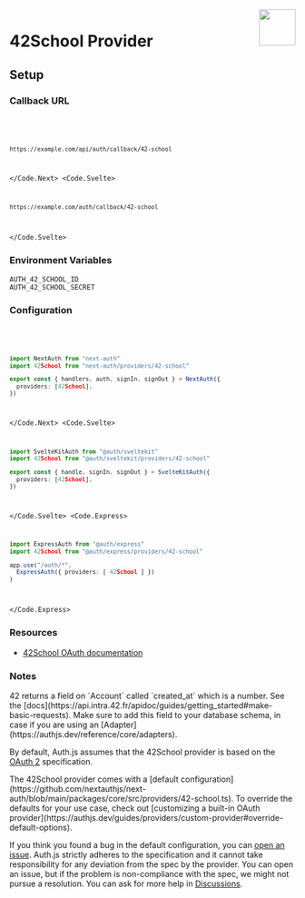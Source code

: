 
<img align="right" src="/img/providers/42-school.svg" height="64" width="64" />

# 42School Provider

## Setup

### Callback URL

<Code>
  <Code.Next>

```bash
https://example.com/api/auth/callback/42-school
```

  </Code.Next>
  <Code.Svelte>

```bash
https://example.com/auth/callback/42-school
```

  </Code.Svelte>
</Code>

### Environment Variables

```
AUTH_42_SCHOOL_ID
AUTH_42_SCHOOL_SECRET
```

### Configuration

<Code>
  <Code.Next>

```ts filename="/auth.ts"
import NextAuth from "next-auth"
import 42School from "next-auth/providers/42-school"

export const { handlers, auth, signIn, signOut } = NextAuth({
  providers: [42School],
})
```

  </Code.Next>
  <Code.Svelte>

```ts filename="/src/auth.ts"
import SvelteKitAuth from "@auth/sveltekit"
import 42School from "@auth/sveltekit/providers/42-school"

export const { handle, signIn, signOut } = SvelteKitAuth({
  providers: [42School],
})
```

  </Code.Svelte>
  <Code.Express>

```ts filename="/src/app.ts"
import ExpressAuth from "@auth/express"
import 42School from "@auth/express/providers/42-school"

app.use("/auth/*",
  ExpressAuth({ providers: [ 42School ] })
)
```

  </Code.Express>
</Code>

### Resources

- [42School OAuth documentation](https://api.intra.42.fr/apidoc/guides/web_application_flow)

### Notes

<Callout>
  42 returns a field on `Account` called `created_at` which is a number. See the
  [docs](https://api.intra.42.fr/apidoc/guides/getting_started#make-basic-requests).
  Make sure to add this field to your database schema, in case if you are using
  an [Adapter](https://authjs.dev/reference/core/adapters).
</Callout>

By default, Auth.js assumes that the 42School provider is
based on the [OAuth 2](https://www.rfc-editor.org/rfc/rfc6749.html) specification.

<Callout type="tip">
  The 42School provider comes with a [default
  configuration](https://github.com/nextauthjs/next-auth/blob/main/packages/core/src/providers/42-school.ts).
  To override the defaults for your use case, check out [customizing a built-in
  OAuth
  provider](https://authjs.dev/guides/providers/custom-provider#override-default-options).
</Callout>

If you think you found a bug in the default configuration, you can [open an issue](https://authjs.dev/new/provider-issue).
Auth.js strictly adheres to the specification and it cannot take responsibility for
any deviation from the spec by the provider. You can open an issue, but if the problem
is non-compliance with the spec, we might not pursue a resolution. You can ask for
more help in [Discussions](https://authjs.dev/new/github-discussions).
